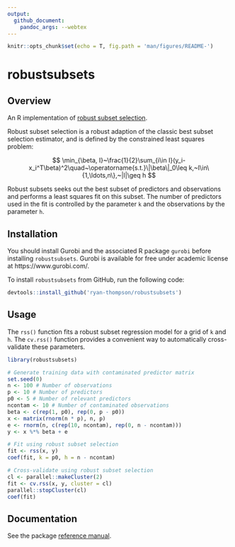 ```yaml
---
output: 
  github_document:
    pandoc_args: --webtex
---
```


```r
knitr::opts_chunk$set(echo = T, fig.path = 'man/figures/README-')
```

# robustsubsets

## Overview

An R implementation of [robust subset selection](https://arxiv.org/abs/2005.08217).

Robust subset selection is a robust adaption of the classic best subset selection estimator, and is defined by the constrained least squares problem:

$$
\min_{\beta, I}~\frac{1}{2}\sum_{i\in I}(y_i-x_i^T\beta)^2\quad~\operatorname{s.t.}\|\beta\|_0\leq k,~I\in\{1,\ldots,n\},~|I|\geq h
$$

Robust subsets seeks out the best subset of predictors and observations and performs a least squares fit on this subset. The number of predictors used in the fit is controlled by the parameter `k` and the observations by the parameter `h`.

## Installation

You should install Gurobi and the associated R package `gurobi` before installing `robustsubsets`. Gurobi is available for free under academic license at https://www.gurobi.com/.

To install `robustsubsets` from GitHub, run the following code:

``` r
devtools::install_github('ryan-thompson/robustsubsets')
```

## Usage

The `rss()` function fits a robust subset regression model for a grid of `k` and `h`. The `cv.rss()` function provides a convenient way to automatically cross-validate these parameters.

```r
library(robustsubsets)

# Generate training data with contaminated predictor matrix
set.seed(0)
n <- 100 # Number of observations
p <- 10 # Number of predictors
p0 <- 5 # Number of relevant predictors
ncontam <- 10 # Number of contaminated observations
beta <- c(rep(1, p0), rep(0, p - p0))
x <- matrix(rnorm(n * p), n, p)
e <- rnorm(n, c(rep(10, ncontam), rep(0, n - ncontam)))
y <- x %*% beta + e

# Fit using robust subset selection
fit <- rss(x, y)
coef(fit, k = p0, h = n - ncontam)

# Cross-validate using robust subset selection
cl <- parallel::makeCluster(2)
fit <- cv.rss(x, y, cluster = cl)
parallel::stopCluster(cl)
coef(fit)
```

## Documentation

See the package [reference manual](robustsubsets_1.1.1.pdf).
